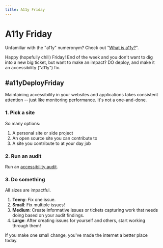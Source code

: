 ```yaml
---
title: A11y Friday
---
```



<SEO
  title="A11y Friday"
  description="Do deploy on Friday and make it an a11y fix."
/>

# A11y Friday

<Callout>

Unfamiliar with the "a11y" numeronym? Check out "[What is a11y?](/intro/#what-is-a11y)".

</Callout>

Happy (hopefully chill) Friday! End of the week and you don't want to dig into a new big ticket, but want to make an impact? DO deploy, and make it an accessibility ("a11y") fix.

## #a11yDeployFriday

Maintaining accessibility in your websites and applications takes consistent attention -- just like monitoring performance. It's not a one-and-done.

### 1. Pick a site

So many options:

1. A personal site or side project
2. An open source site you can contribute to
3. A site you contribute to at your day job

### 2. Run an audit

Run an [accessibility audit](/start-testing).

### 3. Do something

All sizes are impactful.

1. **Teeny**: Fix one issue.
2. **Small**: Fix multiple issues!
3. **Medium**: Create informative issues or tickets capturing work that needs doing based on your audit findings.
4. **Large**: After creating issues for yourself and others, start working through them!

If you make one small change, you've made the internet a better place today.

